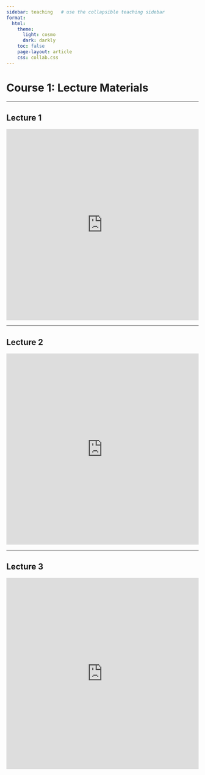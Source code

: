 ```yaml
---
sidebar: teaching   # use the collapsible teaching sidebar
format: 
  html:
    theme:
      light: cosmo
      dark: darkly
    toc: false
    page-layout: article
    css: collab.css
---
```


# Course 1: Lecture Materials


---

## Lecture 1

<iframe src="https://view.officeapps.live.com/op/embed.aspx?src=https://suparnobhattacharyya.github.io/slides/MATLAB.pptx"
        width="100%" height="500px" frameborder="0">
</iframe>

---

## Lecture 2

<iframe src="https://view.officeapps.live.com/op/embed.aspx?src=https://suparnobhattacharyya.github.io/slides/Final_Module 3 Script and function file.pptx"
        width="100%" height="500px" frameborder="0">
</iframe>

---

## Lecture 3

<iframe src="https://view.officeapps.live.com/op/embed.aspx?src=https://suparnobhattacharyya.github.io/slides/Module 3 Language specific function (1).pptx"
        width="100%" height="500px" frameborder="0">
</iframe>
